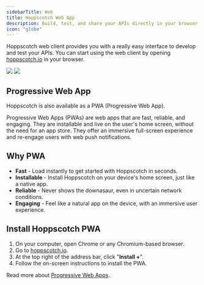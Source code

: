 ```yaml
---
sidebarTitle: Web
title: Hoppscotch Web App
description: Build, test, and share your APIs directly in your browser.
icon: "globe"
---
```


Hoppscotch web client provides you with a really easy interface to develop and test your APIs. You can start using the web client by opening [hoppscotch.io](https://hoppscotch.io) in your browser.

<Frame>
  <img className="block border border-black/5 rounded-md dark:border-white/5 dark:hidden" src="/images/hoppscotch-light.png" />
  <img className="hidden border border-black/5 rounded-md dark:border-white/5 dark:block" src="/images/hoppscotch-dark.png" />
</Frame>

## Progressive Web App

Hoppscotch is also available as a PWA (Progressive Web App).

<Tip>Progressive Web Apps (PWAs) are web apps that are fast, reliable, and engaging. They are installable and live on the user's home screen, without the need for an app store. They offer an immersive full-screen experience and re-engage users with web push notifications.</Tip>

## Why PWA

- **Fast** - Load instantly to get started with Hoppscotch in seconds.
- **Installable** - Install Hoppscotch on your device's home screen, just like a native app.
- **Reliable** - Never shows the downasaur, even in uncertain network conditions.
- **Engaging** - Feel like a natural app on the device, with an immersive user experience.

## Install Hoppscotch PWA

1. On your computer, open Chrome or any Chromium-based browser.
2. Go to [hoppscotch.io](https://hoppscotch.io).
3. At the top right of the address bar, click "**Install +**".
4. Follow the on-screen instructions to install the PWA.

<Tip>Read more about [Progressive Web Apps](https://web.dev/progressive-web-apps).</Tip>
